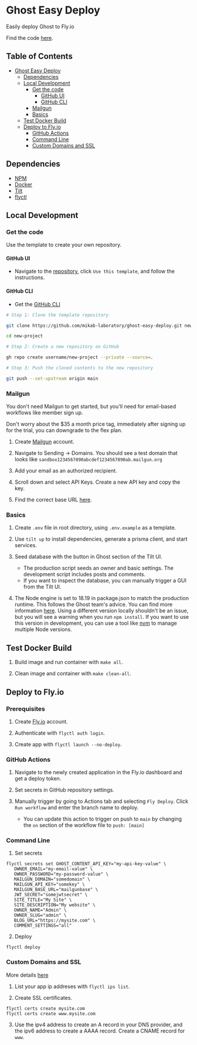 # Ghost Easy Deploy

Easily deploy Ghost to Fly.io

Find the code [here](https://github.com/mikan-laboratory/ghost-easy-deploy).

## Table of Contents

- [Ghost Easy Deploy](#Ghost-Easy-Deploy)
  - [Dependencies](#dependencies)
  - [Local Development](#local-development)
    - [Get the code](#get-the-code)
      - [GitHub UI](#github-ui)
      - [GitHub CLI](#github-cli)
    - [Mailgun](#mailgun)
    - [Basics](#basics)
  - [Test Docker Build](#test-docker-build)
  - [Deploy to Fly.io](#deploy-to-flyio)
    - [GitHub Actions](#github-actions)
    - [Command Line](#command-line)
    - [Custom Domains and SSL](#custom-domains-and-ssl)

## Dependencies

- [NPM](https://www.npmjs.com/)
- [Docker](https://www.docker.com/)
- [Tilt](https://tilt.dev/)
- [flyctl](https://fly.io/docs/flyctl/installing/)

## Local Development

### Get the code

Use the template to create your own repository.

#### GitHub UI

- Navigate to the [repository](https://github.com/mikan-laboratory/ghost-easy-deploy), click `Use this template`, and follow the instructions.

#### GitHub CLI

- Get the [GitHub CLI](https://cli.github.com/)

```bash
# Step 1: Clone the template repository

git clone https://github.com/mikab-laboratory/ghost-easy-deploy.git new-project

cd new-project

# Step 2: Create a new repository on GitHub

gh repo create username/new-project --private --source=.

# Step 3: Push the cloned contents to the new repository

git push --set-upstream origin main
```

### Mailgun

You don't need Mailgun to get started, but you'll need for email-based workflows like member sign up.

Don't worry about the $35 a month price tag, immediately after signing up for the trial, you can downgrade to the flex plan.

1. Create [Mailgun](https://www.mailgun.com/) account.

2. Navigate to Sending -> Domains. You should see a test domain that looks like `sandbox1234567890abcdef1234567890ab.mailgun.org`

3. Add your email as an authorized recipient.

4. Scroll down and select API Keys. Create a new API key and copy the key.

5. Find the correct base URL [here](https://documentation.mailgun.com/en/latest/api-intro.html#base-url).

### Basics

1. Create `.env` file in root directory, using `.env.example` as a template.

2. Use `tilt up` to install dependencies, generate a prisma client, and start services.

3. Seed database with the button in Ghost section of the Tilt UI.

   - The production script seeds an owner and basic settings. The development script includes posts and comments.
   - If you want to inspect the database, you can manually trigger a GUI from the Tilt UI.

4. The Node engine is set to 18.19 in package.json to match the production runtime. This follows the Ghost team's advice. You can find more information [here](https://ghost.org/docs/faq/node-versions/#why-follow-lts). Using a different version locally shouldn't be an issue, but you will see a warning when you run `npm install`. If you want to use this version in development, you can use a tool like [nvm](https://github.com/nvm-sh/nvm?tab=readme-ov-file#install--update-script) to manage multiple Node versions.

## Test Docker Build

1. Build image and run container with `make all`.

2. Clean image and container with `make clean-all`.

## Deploy to Fly.io

### Prerequisites

1. Create [Fly.io](https://fly.io) account.

2. Authenticate with `flyctl auth login`.

3. Create app with `flyctl launch --no-deploy`.

### GitHub Actions

1. Navigate to the newly created application in the Fly.io dashboard and get a deploy token.

2. Set secrets in GitHub repository settings.

3. Manually trigger by going to Actions tab and selecting `Fly Deploy`. Click `Run workflow` and enter the branch name to deploy.
   - You can update this action to trigger on push to `main` by changing the `on` section of the workflow file to `push: [main]`

### Command Line

1. Set secrets

```
flyctl secrets set GHOST_CONTENT_API_KEY="my-api-key-value" \
   OWNER_EMAIL="my-email-value" \
   OWNER_PASSWORD="my-password-value" \
   MAILGUN_DOMAIN="somedomain" \
   MAILGUN_API_KEY="somekey" \
   MAILGUN_BASE_URL="mailgunbase" \
   JWT_SECRET="somejwtsecret" \
   SITE_TITLE="My Site" \
   SITE_DESCRIPTION="My website" \
   OWNER_NAME="Admin" \
   OWNER_SLUG="admin" \
   BLOG_URL="https://mysite.com" \
   COMMENT_SETTINGS="all"
```

2. Deploy

```
flyctl deploy
```

### Custom Domains and SSL

More details [here](https://fly.io/docs/networking/custom-domains-with-fly/)

1. List your app ip addreses with `flyctl ips list`.

2. Create SSL certificates.

```
flyctl certs create mysite.com
flyctl certs create www.mysite.com
```

3. Use the ipv4 address to create an A record in your DNS provider, and the ipv6 address to create a AAAA record. Create a CNAME record for `www`.
